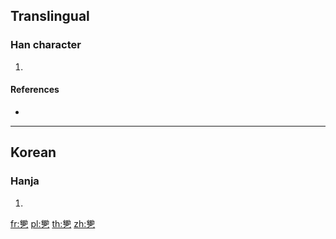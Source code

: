 {{character info/new}}
==Translingual==

===Han character===
{{Han char|rn=5|rad=乙|as=15|sn=16|four=|canj=CSN|ids=⿱鋤乙}}

# {{defn|Han|sort=乙15}}

====References====
* {{Han ref|kx=0085.061|dkj=|dj=|hdz=|uh=3425|ud=13349|bh=|bd=}}

----

==Korean==

===Hanja===
{{ko-hanja|hangeul=설|rv=seol|mr=sŏl|y=sel}}

# {{defn|lang=ko|sort=乙15}}

[[fr:㐥]]
[[pl:㐥]]
[[th:㐥]]
[[zh:㐥]]